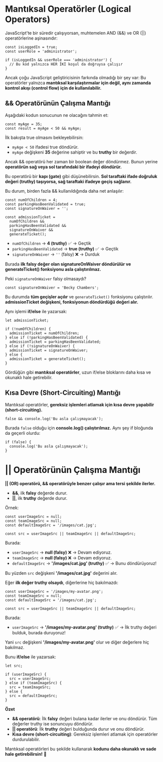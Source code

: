 # Mantıksal Operatörler (Logical Operators)

JavaScript'te bir süredir çalışıyorsan, muhtemelen AND (&&) ve OR (||) operatörlerine aşinasındır:

```
const isLoggedIn = true;
const userRole = 'administrator';

if (isLoggedIn && userRole === 'administrator') {
  // Bu kod yalnızca HER İKİ koşul da doğruysa çalışır
}
```

Ancak çoğu JavaScript geliştiricisinin farkında olmadığı bir şey var: Bu operatörler yalnızca **mantıksal karşılaştırmalar için değil, aynı zamanda kontrol akışı (control flow) için de kullanılabilir.**

## && Operatörünün Çalışma Mantığı

Aşağıdaki kodun sonucunun ne olacağını tahmin et:

```
const myAge = 35;
const result = myAge < 50 && myAge;
```

İlk bakışta true olmasını bekleyebilirsin:

- `myAge < 50` ifadesi true döndürür.
- `myAge` değişkeni **35** değerine sahiptir ve bu **truthy** bir değerdir.

Ancak && operatörü her zaman bir boolean değer döndürmez. Bunun yerine **operatörün sağ veya sol tarafındaki bir ifadeyi döndürür.**

Bu operatörü bir **kapı (gate)** gibi düşünebilirsin. **Sol taraftaki ifade doğruluk değeri (truthy) taşıyorsa, sağ taraftaki ifadeye geçiş sağlanır.**

Bu durum, birden fazla && kullanıldığında daha net anlaşılır:

```
const numOfChildren = 4;
const parkingHasBeenValidated = true;
const signatureOnWaiver = '';

const admissionTicket =
  numOfChildren &&
  parkingHasBeenValidated &&
  signatureOnWaiver &&
  generateTicket();
```

- `numOfChildren` → **4 (truthy)** ✅ → Geçtik
- `parkingHasBeenValidated` → **true (truthy)** ✅ → Geçtik
- `signatureOnWaiver` → `''` (falsy) ❌ → Durduk

Burada **ilk falsy değer olan signatureOnWaiver döndürülür ve generateTicket() fonksiyonu asla çalıştırılmaz.**

Peki `signatureOnWaiver` falsy olmasaydı?

```
const signatureOnWaiver = 'Becky Chambers';
```

Bu durumda **tüm geçişler açılır** ve `generateTicket()` fonksiyonu çalıştırılır. **admissionTicket değişkeni, fonksiyonun döndürdüğü değeri alır.**

Aynı işlemi **if/else** ile yazarsak:

```
let admissionTicket;

if (!numOfChildren) {
  admissionTicket = numOfChildren;
} else if (!parkingHasBeenValidated) {
  admissionTicket = parkingHasBeenValidated;
} else if (!signatureOnWaiver) {
  admissionTicket = signatureOnWaiver;
} else {
  admissionTicket = generateTicket();
}
```

Gördüğün gibi **mantıksal operatörler**, uzun if/else bloklarını daha kısa ve okunaklı hale getirebilir.

## Kısa Devre (Short-Circuiting) Mantığı

Mantıksal operatörler, **gereksiz işlemleri atlamak için kısa devre yapabilir (short-circuiting).**

```
false && console.log('Bu asla çalışmayacak');
```

Burada `false` olduğu için **console.log() çalıştırılmaz.** Aynı şey if bloğunda da geçerli olurdu:

```
if (false) {
  console.log('Bu asla çalışmayacak');
}
```

# || Operatörünün Çalışma Mantığı

**|| (OR) operatörü, && operatörüyle benzer çalışır ama tersi şekilde ilerler.**

- **&&**, ilk **falsy** değerde durur.
- **||**, ilk **truthy** değerde durur.

Örnek:

```
const userImageSrc = null;
const teamImageSrc = null;
const defaultImageSrc = '/images/cat.jpg';

const src = userImageSrc || teamImageSrc || defaultImageSrc;
```

Burada:

- `userImageSrc` → **null (falsy)** ❌ → Devam ediyoruz.
- `teamImageSrc` → **null (falsy)** ❌ → Devam ediyoruz.
- `defaultImageSrc` → **'/images/cat.jpg' (truthy)** ✅ → Bunu döndürüyoruz!

Bu yüzden `src` değişkeni **'/images/cat.jpg'** değerini alır.

Eğer **ilk değer truthy olsaydı**, diğerlerine hiç bakılmazdı:

```
const userImageSrc = '/images/my-avatar.png';
const teamImageSrc = null;
const defaultImageSrc = '/images/cat.jpg';

const src = userImageSrc || teamImageSrc || defaultImageSrc;
```

Burada:

- `userImageSrc` → **'/images/my-avatar.png' (truthy)** ✅ → İlk truthy değeri bulduk, burada duruyoruz!

Yani `src` değişkeni **'/images/my-avatar.png'** olur ve diğer değerlere hiç bakılmaz.

Bunu **if/else** ile yazarsak:

```
let src;

if (userImageSrc) {
  src = userImageSrc;
} else if (teamImageSrc) {
  src = teamImageSrc;
} else {
  src = defaultImageSrc;
}
```

**Özet**

- **&& operatörü**: İlk **falsy** değeri bulana kadar ilerler ve onu döndürür. Tüm değerler truthy ise sonuncuyu döndürür.
- **|| operatörü**: İlk **truthy** değeri bulduğunda durur ve onu döndürür.
- **Kısa devre (short-circuiting)**: Gereksiz işlemleri atlamak için operatörler durdurulabilir.

Mantıksal operatörleri bu şekilde kullanarak **kodunu daha okunaklı ve sade hale getirebilirsin!** 🎯
